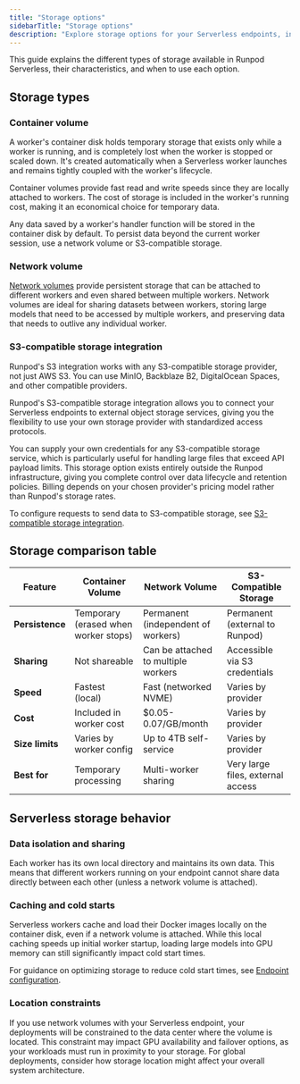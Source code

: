 ```yaml
---
title: "Storage options"
sidebarTitle: "Storage options"
description: "Explore storage options for your Serverless endpoints, including container volumes, network volumes, and S3-compatible storage."
---
```


This guide explains the different types of storage available in Runpod Serverless, their characteristics, and when to use each option.

## Storage types

### Container volume

A worker's container disk holds temporary storage that exists only while a worker is running, and is completely lost when the worker is stopped or scaled down. It's created automatically when a Serverless worker launches and remains tightly coupled with the worker's lifecycle. 

Container volumes provide fast read and write speeds since they are locally attached to workers. The cost of storage is included in the worker's running cost, making it an economical choice for temporary data.

Any data saved by a worker's handler function will be stored in the container disk by default. To persist data beyond the current worker session, use a network volume or S3-compatible storage.

### Network volume

[Network volumes](/storage/network-volumes) provide persistent storage that can be attached to different workers and even shared between multiple workers. Network volumes are ideal for sharing datasets between workers, storing large models that need to be accessed by multiple workers, and preserving data that needs to outlive any individual worker.

### S3-compatible storage integration

<Tip>

Runpod's S3 integration works with any S3-compatible storage provider, not just AWS S3. You can use MinIO, Backblaze B2, DigitalOcean Spaces, and other compatible providers.

</Tip>

Runpod's S3-compatible storage integration allows you to connect your Serverless endpoints to external object storage services, giving you the flexibility to use your own storage provider with standardized access protocols.

You can supply your own credentials for any S3-compatible storage service, which is particularly useful for handling large files that exceed API payload limits. This storage option exists entirely outside the Runpod infrastructure, giving you complete control over data lifecycle and retention policies. Billing depends on your chosen provider's pricing model rather than Runpod's storage rates.

To configure requests to send data to S3-compatible storage, see [S3-compatible storage integration](/serverless/endpoints/send-requests#s3-compatible-storage-integration).

## Storage comparison table

| Feature                 | Container Volume                     | Network Volume                       | S3-Compatible Storage          |
| ----------------------- | ------------------------------------ | ------------------------------------ | ------------------------------ |
| **Persistence**         | Temporary (erased when worker stops)   | Permanent (independent of workers) | Permanent (external to Runpod) |
| **Sharing**             | Not shareable                        | Can be attached to multiple workers  | Accessible via S3 credentials     |
| **Speed**               | Fastest (local)                      | Fast (networked NVME)                | Varies by provider             |
| **Cost**                | Included in worker cost              | $0.05-0.07/GB/month                  | Varies by provider            |
| **Size limits**         | Varies by worker config              | Up to 4TB self-service               | Varies by provider             |
| **Best for**            | Temporary processing                 | Multi-worker sharing                 | Very large files, external access |

## Serverless storage behavior

### Data isolation and sharing

Each worker has its own local directory and maintains its own data. This means that different workers running on your endpoint cannot share data directly between each other (unless a network volume is attached).

### Caching and cold starts

Serverless workers cache and load their Docker images locally on the container disk, even if a network volume is attached. While this local caching speeds up initial worker startup, loading large models into GPU memory can still significantly impact cold start times.

For guidance on optimizing storage to reduce cold start times, see [Endpoint configuration](/serverless/endpoints/endpoint-configurations#reducing-worker-startup-times).

### Location constraints

If you use network volumes with your Serverless endpoint, your deployments will be constrained to the data center where the volume is located. This constraint may impact GPU availability and failover options, as your workloads must run in proximity to your storage. For global deployments, consider how storage location might affect your overall system architecture.